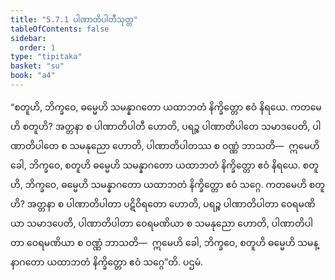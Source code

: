 ```yaml
---
title: "5.7.1 ပါဏာတိပါတီသုတ္တ"
tableOfContents: false
sidebar:
  order: 1
type: "tipitaka"
basket: "su"
book: "a4"
---
```



<DynamicBreadcrumb />

<Division number="264" book="a4" e="ch" v="15" p="576">

<Paragraph number="1568" book="a4">
“စတူဟိ, ဘိက္ခဝေ, ဓမ္မေဟိ သမန္နာဂတော ယထာဘတံ နိက္ခိတ္တော ဧဝံ နိရယေ. ကတမေဟိ စတူဟိ? အတ္တနာ စ ပါဏာတိပါတီ ဟောတိ, ပရဉ္စ ပါဏာတိပါတေ သမာဒပေတိ, ပါဏာတိပါတေ စ သမနုညော ဟောတိ, ပါဏာတိပါတဿ စ ဝဏ္ဏံ ဘာသတိ—  ဣမေဟိ ခေါ, ဘိက္ခဝေ, စတူဟိ ဓမ္မေဟိ သမန္နာဂတော ယထာဘတံ နိက္ခိတ္တော ဧဝံ နိရယေ.
</Paragraph>

<Paragraph number="1569" book="a4">
စတူဟိ, ဘိက္ခဝေ, ဓမ္မေဟိ သမန္နာဂတော ယထာဘတံ နိက္ခိတ္တော ဧဝံ သဂ္ဂေ. ကတမေဟိ စတူဟိ? အတ္တနာ စ ပါဏာတိပါတာ ပဋိဝိရတော ဟောတိ, ပရဉ္စ ပါဏာတိပါတာ ဝေရမဏိယာ သမာဒပေတိ, ပါဏာတိပါတာ ဝေရမဏိယာ စ သမနုညော ဟောတိ, ပါဏာတိပါတာ ဝေရမဏိယာ စ ဝဏ္ဏံ ဘာသတိ—  ဣမေဟိ ခေါ, ဘိက္ခဝေ, စတူဟိ ဓမ္မေဟိ သမန္နာဂတော ယထာဘတံ နိက္ခိတ္တော ဧဝံ သဂ္ဂေ”တိ.

</Paragraph>
</Division>

<Paragraph number="1570" type="center" book="a4">
ပဌမံ.
</Paragraph>